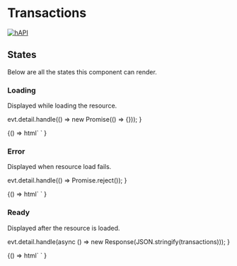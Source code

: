 
<Meta title="Tables / Transactions" component="foxy-transactions-table" />

# Transactions

[![hAPI](https://img.shields.io/badge/hAPI-transactions-green.svg)](https://api.foxycart.com/rels/transactions)

## States

Below are all the states this component can render.

### Loading

Displayed while loading the resource.

  evt.detail.handle(() => new Promise(() => {}));
}

<Canvas>
  <Story name="Loading">
    {() =>
      html`
        <foxy-transactions-table
          href="https://api.foxy.test/stores/8/transactions?customer_id=115&limit=10"
          @request=${handleRequestWithLoading}
        >
        </foxy-transactions-table>
      `
    }
  </Story>
</Canvas>

### Error

Displayed when resource load fails.

  evt.detail.handle(() => Promise.reject());
}

<Canvas>
  <Story name="Error">
    {() =>
      html`
        <foxy-transactions-table
          href="https://api.foxy.test/stores/8/transactions?customer_id=115&limit=10"
          @request=${handleRequestWithError}
        >
        </foxy-transactions-table>
      `
    }
  </Story>
</Canvas>

### Ready

Displayed after the resource is loaded.

  evt.detail.handle(async () => new Response(JSON.stringify(transactions)));
}

<Canvas>
  <Story name="Ready">
    {() =>
      html`
        <foxy-transactions-table
          href="https://api.foxy.test/stores/8/transactions?customer_id=115&limit=10"
          @request=${handleRequestWithSuccess}
        >
        </foxy-transactions-table>
      `
    }
  </Story>
</Canvas>
